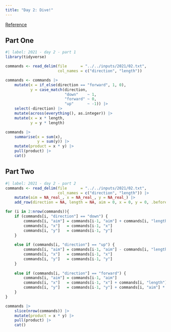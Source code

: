 ```yaml
---
title: "Day 2: Dive!"
---
```


[Reference](https://adventofcode.com/2021/day/2)

## Part One

```r
#| label: 2021 - day 2 - part 1
library(tidyverse)

commands <- read_delim(file      = "../../inputs/2021/02.txt",
                       col_names = c("direction", "length"))

commands <- commands |> 
    mutate(x = if_else(direction == "forward", 1, 0),
           y = case_match(direction,
                          "down"    ~ 1,
                          "forward" ~ 0,
                          "up"      ~ -1)) |> 
    select(-direction) |> 
    mutate(across(everything(), as.integer)) |>
    mutate(x = x * length,
           y = y * length)

commands |>
    summarise(x = sum(x),
              y = sum(y)) |>
    mutate(product = x * y) |>
    pull(product) |>
    cat()
```

## Part Two

```r
#| label: 2021 - day 2 - part 2
commands <- read_delim(file      = "../../inputs/2021/02.txt",
                       col_names = c("direction", "length")) |> 
    mutate(aim = NA_real_, x = NA_real_, y = NA_real_) |> 
    add_row(direction = NA, length = NA, aim = 0, x = 0, y = 0, .before = 1)

for (i in 2:nrow(commands)){
    if (commands[i, "direction"] == "down") {
        commands[i, "aim"] = commands[i-1, "aim"] + commands[i, "length"]
        commands[i, "x"]   = commands[i-1, "x"]
        commands[i, "y"]   = commands[i-1, "y"]
    }
    
    else if (commands[i, "direction"] == "up") {
        commands[i, "aim"] = commands[i-1, "aim"] - commands[i, "length"]
        commands[i, "x"]   = commands[i-1, "x"]
        commands[i, "y"]   = commands[i-1, "y"]
    }
    
    else if (commands[i, "direction"] == "forward") {
        commands[i, "aim"] = commands[i-1, "aim"]
        commands[i, "x"]   = commands[i-1, "x"] + commands[i, "length"]
        commands[i, "y"]   = commands[i-1, "y"] + commands[i, "aim"] * commands[i, "length"]
    }
}

commands |>
    slice(nrow(commands)) |> 
    mutate(product = x * y) |> 
    pull(product) |> 
    cat()
```
